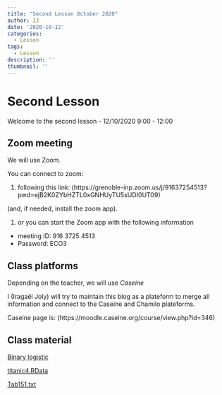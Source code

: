 ```yaml
---
title: "Second Lesson October 2020"
author: IJ
date: '2020-10-12'
categories:
  - Lesson
tags:
  - Lesson
description: ''
thumbnail: ''
---
```


# Second Lesson

Welcome to the second lesson - 12/10/2020 9:00 - 12:00



   
## Zoom meeting

We will use Zoom.

You can connect to zoom:

1. following this link: (https://grenoble-inp.zoom.us/j/91637254513?pwd=ejB2K0ZYbHZTL0xGNHUyTU5sUDI0UT09)


(and, if needed, install the zoom app).

1. or you can start the Zoom app with the following information
  + meeting ID: 916 3725 4513
  + Password: ECO3

## Class platforms

Depending on the teacher, we will use *Caseine*

I (Iragaël Joly) will try to maintain this blog as a plateform to merge all information and connect to the Caseine and Chamilo plateforms.

 Caseine page is: (https://moodle.caseine.org/course/view.php?id=346)


## Class material

[Binary logistic](/Data-pdf/020_LogisticRegression_E3.pdf)

[titanic4.RData](/Data-pdf/titanic4.RData)

[Tab151.txt](/Data-pdf/Tab151.txt)

